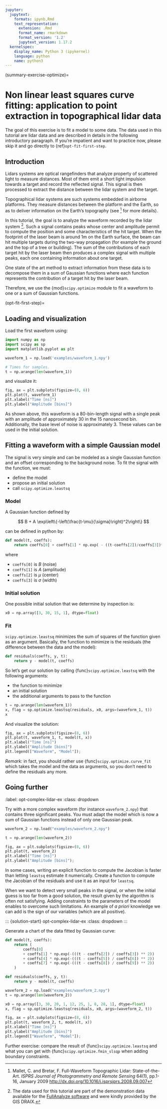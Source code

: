 ```yaml
---
jupyter:
  jupytext:
    formats: ipynb,Rmd
    text_representation:
      extension: .Rmd
      format_name: rmarkdown
      format_version: '1.2'
      jupytext_version: 1.17.2
  kernelspec:
    display_name: Python 3 (ipykernel)
    language: python
    name: python3
---
```


(summary-exercise-optimize)=

# Non linear least squares curve fitting: application to point extraction in topographical lidar data

The goal of this exercise is to fit a model to some data. The data used in this tutorial are lidar data and are described in details in the following introductory paragraph. If you're impatient and want to practice now, please skip it and go directly to {ref}`opt-fit-first-step`.

## Introduction

Lidars systems are optical rangefinders that analyze property of scattered
light to measure distances. Most of them emit a short light impulsion towards
a target and record the reflected signal. This signal is then processed to
extract the distance between the lidar system and the target.

Topographical lidar systems are such systems embedded in airborne platforms.
They measure distances between the platform and the Earth, so as to deliver
information on the Earth's topography (see [^mallet] for more details).

[^mallet]: Mallet, C. and Bretar, F. Full-Waveform Topographic Lidar:
  State-of-the-Art. *ISPRS Journal of Photogrammetry and Remote Sensing*
  64(1), pp.1-16, January 2009
  <http://dx.doi.org/10.1016/j.isprsjprs.2008.09.007>

In this tutorial, the goal is to analyze the waveform recorded by the lidar
system [^data]. Such a signal contains peaks whose center and amplitude permit
to compute the position and some characteristics of the hit target. When the
footprint of the laser beam is around 1m on the Earth surface, the beam can
hit multiple targets during the two-way propagation (for example the ground
and the top of a tree or building). The sum of the contributions of each
target hit by the laser beam then produces a complex signal with multiple
peaks, each one containing information about one target.

One state of the art method to extract information from these data is to
decompose them in a sum of Gaussian functions where each function represents
the contribution of a target hit by the laser beam.

Therefore, we use the {mod}`scipy.optimize` module to fit a waveform to one or
a sum of Gaussian functions.

(opt-fit-first-step)=

## Loading and visualization

Load the first waveform using:

```python
import numpy as np
import scipy as sp
import matplotlib.pyplot as plt
```

```python
waveform_1 = np.load('examples/waveform_1.npy')

# Times for samples.
t = np.arange(len(waveform_1))
```

and visualize it:

```python
fig, ax = plt.subplots(figsize=(8, 6))
plt.plot(t, waveform_1)
plt.xlabel("Time [ns]")
plt.ylabel("Amplitude [bins]")
```

As shown above, this waveform is a 80-bin-length signal with a single peak
with an amplitude of approximately 30 in the 15 nanosecond bin. Additionally,
the base level of noise is approximately 3. These values can be used in the
initial solution.


## Fitting a waveform with a simple Gaussian model

The signal is very simple and can be modeled as a single Gaussian function and
an offset corresponding to the background noise. To fit the signal with the
function, we must:

- define the model
- propose an initial solution
- call `scipy.optimize.leastsq`

### Model

A Gaussian function defined by

$$
B + A \exp\left\{-\left(\frac{t-\mu}{\sigma}\right)^2\right\}
$$

can be defined in python by:

```python
def model(t, coeffs):
    return coeffs[0] + coeffs[1] * np.exp( - ((t-coeffs[2])/coeffs[3])**2 )
```

where

- `coeffs[0]` is $B$ (noise)
- `coeffs[1]` is $A$ (amplitude)
- `coeffs[2]` is $\mu$ (center)
- `coeffs[3]` is $\sigma$ (width)

### Initial solution

One possible initial solution that we determine by inspection is:

```python
x0 = np.array([3, 30, 15, 1], dtype=float)
```

### Fit

`scipy.optimize.leastsq` minimizes the sum of squares of the function given as
an argument. Basically, the function to minimize is the residuals (the
difference between the data and the model):

```python
def residuals(coeffs, y, t):
    return y - model(t, coeffs)
```

So let's get our solution by calling {func}`scipy.optimize.leastsq` with the
following arguments:

- the function to minimize
- an initial solution
- the additional arguments to pass to the function

```python
t = np.arange(len(waveform_1))
x, flag = sp.optimize.leastsq(residuals, x0, args=(waveform_1, t))
x
```

And visualize the solution:

```python
fig, ax = plt.subplots(figsize=(8, 6))
plt.plot(t, waveform_1, t, model(t, x))
plt.xlabel("Time [ns]")
plt.ylabel("Amplitude [bins]")
plt.legend(["Waveform", "Model"]);
```

*Remark:* in fact, you should rather use {func}`scipy.optimize.curve_fit`
which takes the model and the data as arguments, so you don't need to define
the residuals any more.


## Going further

::: {exercise-start}
:label: opt-complex-lidar-ex
:class: dropdown
:::

Try with a more complex waveform (for instance `waveform_2.npy`) that contains
three significant peaks. You must adapt the model which is now a sum of
Gaussian functions instead of only one Gaussian peak.

```python
waveform_2 = np.load("examples/waveform_2.npy")

t = np.arange(len(waveform_2))

fig, ax = plt.subplots(figsize=(8, 6))
plt.plot(t, waveform_2)
plt.xlabel("Time [ns]")
plt.ylabel("Amplitude [bins]");
```

In some cases, writing an explicit function to compute the Jacobian is faster
than letting `leastsq` estimate it numerically. Create a function to compute
the Jacobian of the residuals and use it as an input for `leastsq`.

When we want to detect very small peaks in the signal, or when the initial
guess is too far from a good solution, the result given by the algorithm is
often not satisfying. Adding constraints to the parameters of the model
enables to overcome such limitations. An example of *a priori* knowledge we can
add is the sign of our variables (which are all positive).

::: {exercise-end}
:::

::: {solution-start} opt-complex-lidar-ex
:class: dropdown
:::

Generate a chart of the data fitted by Gaussian curve:

```python
def model(t, coeffs):
    return (
        coeffs[0]
        + coeffs[1] * np.exp(-(((t - coeffs[2]) / coeffs[3]) ** 2))
        + coeffs[4] * np.exp(-(((t - coeffs[5]) / coeffs[6]) ** 2))
        + coeffs[7] * np.exp(-(((t - coeffs[8]) / coeffs[9]) ** 2))
    )
```

```python
def residuals(coeffs, y, t):
    return y - model(t, coeffs)
```

```python
waveform_2 = np.load("examples/waveform_2.npy")
t = np.arange(len(waveform_2))
```

```python
x0 = np.array([3, 30, 20, 1, 12, 25, 1, 8, 28, 1], dtype=float)
x, flag = sp.optimize.leastsq(residuals, x0, args=(waveform_2, t))
```

```python
fig, ax = plt.subplots(figsize=(8, 6))
plt.plot(t, waveform_2, t, model(t, x))
plt.xlabel("Time [ns]")
plt.ylabel("Amplitude [bins]")
plt.legend(["Waveform", "Model"]);
```

::: {solution-end}
:::

Further exercise: compare the result of {func}`scipy.optimize.leastsq` and
what you can get with {func}`scipy.optimize.fmin_slsqp` when adding boundary
constraints.

[^data]: The data used for this tutorial are part of the demonstration data
  available for the [FullAnalyze
  software](https://fullanalyze.sourceforge.net) and were kindly provided by
  the GIS DRAIX.
